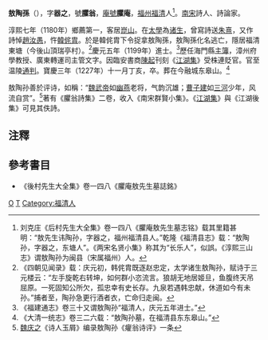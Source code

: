'''敖陶孫'''（{{bd|1154年||1227年||catIdx=A敖}}），字'''器之'''，號'''臞翁'''，[[庵號|庵號]]'''臞庵'''，[[福州|福州]][[福清|福清]]人<ref>刘克庄《后村先生大全集》卷一四八《臞庵敖先生墓志铭》载其里籍甚明：“敖先生讳陶孙，字器之，福州福清县人。”乾隆《福清县志》载：“敖陶孙，字器之，东塘人”。《两宋名贤小集》称其为“长乐人”，似誤。《淳熙三山志》谓敖陶孙为闽县（宋属福州）人。</ref>。[[南宋|南宋]]詩人、詩論家。

淳熙七年（1180年）鄉薦第一，客居[[崑山|崑山]]。在[[太學|太學]]為[[诸生|诸生]]，曾寫詩送[[朱熹|朱熹]]，又作詩悼[[趙汝愚|趙汝愚]]，忤[[韓侂胄|韓侂胄]]。於是韓侂胄下令捉拿敖陶孫，敖陶孫化名逃亡，隱居福清東塘（今後山頂瑞亭村）。<ref>《四朝见闻录》载：庆元初，韩侂胄既逐赵忠定，太学诸生敖陶孙，赋诗于三元楼云：“左手旋乾右转坤，如何群小恣流言。狼胡无地居姬旦，鱼腹终天吊屈原。一死固知公所欠，孤忠幸有史长存。九泉若遇韩忠献，休道如今有未孙。”捕者至，陶孙急更行酒者衣，亡命归走闽。</ref>慶元五年（1199年）進士。<ref>《福建通志》卷三十又谓敖陶孙“福清人，庆元五年进士。”</ref>歷任海門縣[[主簿|主簿]]，漳州府學教授、廣東轉運司主管文字。因臨安書商[[陳起|陳起]]刊刻《[[江湖集|江湖集]]》受株連貶官。官至温陵[[通判|通判]]。寶慶三年（1227年）十一月丁亥，卒。葬在今融城东皋山。<ref>《大清一统志》卷三二六载：“敖陶孙墓，在福清县东东皋山。”</ref>

敖陶孙善於评诗，如稱：“[[魏武帝|魏武帝]]如[[幽燕|幽燕]]老将，气韵沉雄；[[曹子建|曹子建]]如[[三河地區|三河]]少年，风流自赏”。<ref>[[魏庆之|魏庆之]]《诗人玉屑》编录敖陶孙《癯翁诗评》一条</ref>著有《臞翁詩集》二卷，收入《南宋群賢小集》。《[[江湖集|江湖集]]》與《江湖後集》可見其佚詩。

==注釋==
{{reflist|2}}
==參考書目==
* 《後村先生大全集》卷一四八《臞庵敖先生墓誌銘》

[[Category:宋朝詩人|O]]
[[Category:敖姓|T]]
[[Category:福清人|Category:福清人]]